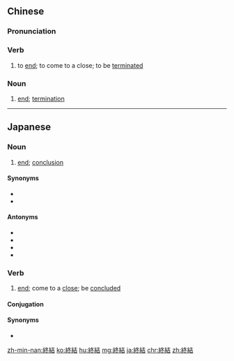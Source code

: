 {{also|终结}}
==Chinese==
{{zh-forms|s=终结}}

===Pronunciation===
{{zh-pron
|m=zhōngjié
|c=zung1 git3
|mn=chiong-kiat
|cat=v,n
}}

===Verb===
{{zh-verb}}

# to [[end]]; to come to a close; to be [[terminate]]d

===Noun===
{{zh-noun}}

# [[end]]; [[termination]]

----

==Japanese==
{{ja-kanjitab|しゅう|けつ|yomi=on}}

===Noun===
{{ja-noun|しゅうけつ}}

# [[end]]; [[conclusion]]

====Synonyms====
* {{ja-r|終了|しゅうりょう}}
* {{ja-r|完結|かんけつ}}

====Antonyms====
* {{ja-r|勃発|ぼっぱつ}}
* {{ja-r|到来|とうらい}}
* {{ja-r|始動|しどう}}
* {{ja-r|開始|かいし}}

===Verb===
{{ja-verb-suru|しゅうけつ}}

# [[end]]; come to a [[close]]; be [[conclude]]d
#: {{ja-usex|戦争が'''終結'''した。|せんそう が '''しゅうけつ''' した。|The war has '''ended'''.}}

====Conjugation====
{{ja-suru|しゅうけつ}}

====Synonyms====
* {{ja-r|終わる|おわる}}

[[zh-min-nan:終結]]
[[ko:終結]]
[[hu:終結]]
[[mg:終結]]
[[ja:終結]]
[[chr:終結]]
[[zh:終結]]